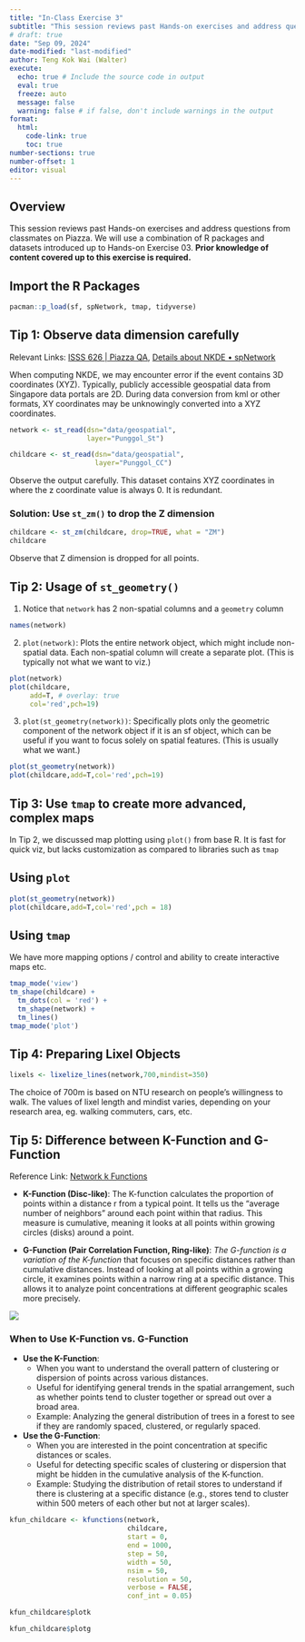 ```yaml
---
title: "In-Class Exercise 3"
subtitle: "This session reviews past Hands-on exercises and address questions from classmates on Piazza."
# draft: true
date: "Sep 09, 2024"
date-modified: "last-modified"
author: Teng Kok Wai (Walter)
execute:
  echo: true # Include the source code in output
  eval: true
  freeze: auto
  message: false
  warning: false # if false, don't include warnings in the output
format:
  html:
    code-link: true
    toc: true
number-sections: true
number-offset: 1
editor: visual
---
```


## Overview

This session reviews past Hands-on exercises and address questions from classmates on Piazza. We will use a combination of R packages and datasets introduced up to Hands-on Exercise 03. **Prior knowledge of content covered up to this exercise is required.**

## Import the R Packages

```r
pacman::p_load(sf, spNetwork, tmap, tidyverse)
```

## Tip 1: Observe data dimension carefully

Relevant Links: [ISSS 626 \| Piazza QA](https://piazza.com/class/lz27gf1qw412m5/post/37), [Details about NKDE • spNetwork](https://jeremygelb.github.io/spNetwork/articles/web_vignettes/NKDEdetailed.html)

When computing NKDE, we may encounter error if the event contains 3D coordinates (XYZ). Typically, publicly accessible geospatial data from Singapore data portals are 2D. During data conversion from kml or other formats, XY coordinates may be unknowingly converted into a XYZ coordinates.

```r
network <- st_read(dsn="data/geospatial",
                   layer="Punggol_St")

childcare <- st_read(dsn="data/geospatial",
                     layer="Punggol_CC")
```

::: callout-note
Observe the output carefully. This dataset contains XYZ coordinates in where the z coordinate value is always 0. It is redundant.
:::

### Solution: Use `st_zm()` to drop the Z dimension

```r
childcare <- st_zm(childcare, drop=TRUE, what = "ZM")
childcare
```

Observe that Z dimension is dropped for all points.

## Tip 2: Usage of `st_geometry()`

1.  Notice that `network` has 2 non-spatial columns and a `geometry` column

```r
names(network)
```
2. `plot(network)`: Plots the entire network object, which might include non-spatial data. Each non-spatial column will create a separate plot. (This is typically not what we want to viz.)

```r
plot(network)
plot(childcare,
     add=T, # overlay: true
     col='red',pch=19)
```
3. `plot(st_geometry(network))`: Specifically plots only the geometric component of the network object if it is an sf object, which can be useful if you want to focus solely on spatial features. (This is usually what we want.)

```r
plot(st_geometry(network))
plot(childcare,add=T,col='red',pch=19)
```

## Tip 3: Use `tmap` to create more advanced, complex maps

In Tip 2, we discussed map plotting using `plot()` from base R. It is fast for quick viz, but lacks customization as compared to libraries such as `tmap`

::: panel-tabset
## Using `plot`

```r
plot(st_geometry(network))
plot(childcare,add=T,col='red',pch = 18)
```

## Using `tmap`

We have more mapping options / control and ability to create interactive maps etc.

```r
tmap_mode('view')
tm_shape(childcare) +
  tm_dots(col = 'red') +
  tm_shape(network) +
  tm_lines()
tmap_mode('plot')
```

:::


## Tip 4: Preparing Lixel Objects

```r
lixels <- lixelize_lines(network,700,mindist=350)
```

The choice of 700m is based on NTU research on people's willingness to walk. The values of lixel length and mindist varies, depending on your research area, eg. walking commuters, cars, etc.

## Tip 5: Difference between K-Function and G-Function

Reference Link: [Network k Functions](https://cran.r-project.org/web/packages/spNetwork/vignettes/KNetworkFunctions.html#:~:text=The%20regular%20K%2Dfunction%20is,concentrations%20at%20different%20geographical%20scales.)

- **K-Function (Disc-like)**: The K-function calculates the proportion of points within a distance r from a typical point. It tells us the "average number of neighbors" around each point within that radius. This measure is cumulative, meaning it looks at all points within growing circles (disks) around a point.

- **G-Function (Pair Correlation Function, Ring-like)**: *The G-function is a variation of the K-function* that focuses on specific distances rather than cumulative distances. Instead of looking at all points within a growing circle, it examines points within a narrow ring at a specific distance. This allows it to analyze point concentrations at different geographic scales more precisely.

![](img/k-g-func.png)

### When to Use K-Function vs. G-Function

- **Use the K-Function**:
  - When you want to understand the overall pattern of clustering or dispersion of points across various distances.
  - Useful for identifying general trends in the spatial arrangement, such as whether points tend to cluster together or spread out over a broad area.
  - Example: Analyzing the general distribution of trees in a forest to see if they are randomly spaced, clustered, or regularly spaced.

- **Use the G-Function**:
  - When you are interested in the point concentration at specific distances or scales.
  - Useful for detecting specific scales of clustering or dispersion that might be hidden in the cumulative analysis of the K-function.
  - Example: Studying the distribution of retail stores to understand if there is clustering at a specific distance (e.g., stores tend to cluster within 500 meters of each other but not at larger scales).

```r
kfun_childcare <- kfunctions(network,
                             childcare,
                             start = 0,
                             end = 1000,
                             step = 50,
                             width = 50,
                             nsim = 50,
                             resolution = 50,
                             verbose = FALSE,
                             conf_int = 0.05)
```

```r
kfun_childcare$plotk
```

```r
kfun_childcare$plotg
```



